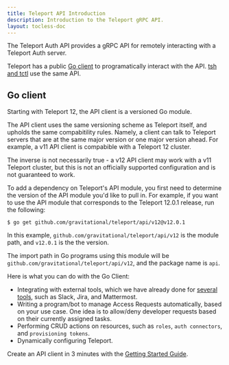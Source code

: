```yaml
---
title: Teleport API Introduction
description: Introduction to the Teleport gRPC API.
layout: tocless-doc
---
```


The Teleport Auth API provides a gRPC API for remotely interacting with a Teleport Auth server.

Teleport has a public [Go client](https://pkg.go.dev/github.com/gravitational/teleport/api/client)
to programatically interact with the API. [tsh and tctl](../reference/cli.mdx) use the same API.

## Go client

Starting with Teleport 12, the API client is a versioned Go module.

The API client uses the same versioning scheme as Teleport itself, and upholds the same
compabitility rules. Namely, a client can talk to Teleport servers that are at the same
major version or one major version ahead. For example, a v11 API client is compabible
with a Teleport 12 cluster.

The inverse is not necessarily true - a v12 API client may work with a v11 Teleport cluster,
but this is not an officially supported configuration and is not guaranteed to work.

To add a dependency on Teleport's API module, you first need to determine the version
of the API module you'd like to pull in. For example, if you want to use the API module
that corresponds to the Teleport 12.0.1 release, run the following:

```
$ go get github.com/gravitational/teleport/api/v12@v12.0.1
```

In this example, `github.com/gravitational/teleport/api/v12` is the module path, and
`v12.0.1` is the the version.

The import path in Go programs using this module will be 
`github.com/gravitational/teleport/api/v12`, and the package name is `api`.

Here is what you can do with the Go Client:
 - Integrating with external tools, which we have already done 
   for [several tools](../access-controls/access-request-plugins/index.mdx),
   such as Slack, Jira, and Mattermost.
 - Writing a program/bot to manage Access Requests automatically, based on your use case. One idea
   is to allow/deny developer requests based on their currently assigned tasks.
 - Performing CRUD actions on resources, such as `roles`, `auth connectors`, and `provisioning tokens`.
 - Dynamically configuring Teleport.

Create an API client in 3 minutes with the [Getting Started Guide](./getting-started.mdx).
